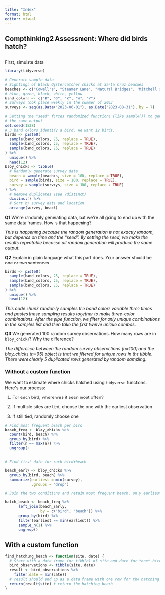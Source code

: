 ```yaml
---
title: "Index"
format: html
editor: visual
---
```


## **Compthinking2 Assessment: Where did birds hatch?** 

## 

First, simulate data

```r
library(tidyverse)

# Generate sample data
# Sightings of Black Oystercatcher chicks at Santa Cruz beaches
beaches <- c("Cowell's", "Steamer Lane", "Natural Bridges", "Mitchell's", "Main")
# blue, green, black, white, yellow
band_colors <- c("B", "G", "K", "W", "Y") 
# Surveys took place weekly in the summer of 2023
surveys <- seq(as.Date("2023-06-01"), as.Date("2023-08-31"), by = 7)

# Setting the "seed" forces randomized functions (like sample()) to generate
# the same output
set.seed(1538)
# 3 band colors identify a bird. We want 12 birds.
birds <- paste0(
  sample(band_colors, 25, replace = TRUE),
  sample(band_colors, 25, replace = TRUE),
  sample(band_colors, 25, replace = TRUE)
) %>% 
  unique() %>%
  head(12)
bloy_chicks <- tibble(
  # Randomly generate survey data
  beach = sample(beaches, size = 100, replace = TRUE),
  bird = sample(birds, size = 100, replace = TRUE),
  survey = sample(surveys, size = 100, replace = TRUE)
) %>% 
  # Remove duplicates (see ?distinct)
  distinct() %>% 
  # Sort by survey date and location
  arrange(survey, beach)
```

**Q1** We\'re randomly generating data, but we\'re all going to end up with the same data frames. How is that happening?

*This is happening because the random generation is not exactly random, but depends on time and the "seed". By setting the seed, we make the results repeatable because all random generation will produce the same output.*

**Q2** Explain in plain language what this part does. Your answer should be one or two sentences

```r
birds <- paste0(
  sample(band_colors, 25, replace = TRUE),
  sample(band_colors, 25, replace = TRUE),
  sample(band_colors, 25, replace = TRUE)
) %>% 
  unique() %>%
  head(12)
```

*This code chunk randomly samples the band colors variable three times and pastes these sampling results together to make three-color combinations. After the pipe function, we filter for only unique combinations in the samples list and then take the first twelve unique combos.*

**Q3** We generated 100 random survey observations. How many rows are in `bloy_chicks`? Why the difference?

*The difference between the random survey observations (n=100) and the bloy_chicks (n=95) object is that we filtered for unique rows in the tibble. There were clearly 5 duplicated rows generated by random sampling.*

### **Without a custom function**

We want to estimate where chicks hatched using `tidyverse` functions. Here\'s our process:

1.  For each bird, where was it seen most often?

2.  If multiple sites are tied, choose the one with the earliest observation

3.  If still tied, randomly choose one

```r
# Find most frequent beach per bird
beach_freq <- bloy_chicks %>% 
  count(bird, beach) %>% 
  group_by(bird) %>% 
  filter(n == max(n)) %>% 
  ungroup()
  

# Find first date for each bird+beach

beach_early <- bloy_chicks %>% 
  group_by(bird, beach) %>% 
  summarize(earliest = min(survey),
            .groups = "drop")

# Join the two conditions and retain most frequent beach, only earliest. NOTE: I THINK THIS ISN'T WORKING CORRECTLY!!

hatch_beach <- beach_freq %>% 
      left_join(beach_early, 
                by = c("bird", "beach")) %>%
      group_by(bird) %>% 
      filter(earliest == min(earliest)) %>% 
      sample_n(1) %>% 
      ungroup()
```

## **With a custom function**

```r
find_hatching_beach <- function(site, date) {
  # Start with a data frame (or tibble) of site and date for *one* bird. Use pipes and dplyr functions to find the hatching beach
  bird_observations <- tibble(site, date)
  result <- bird_observations %>% 
    filter(date = min(date))
  # result should end up as a data frame with one row for the hatching beach
  return(result$site) # return the hatching beach
}
```
